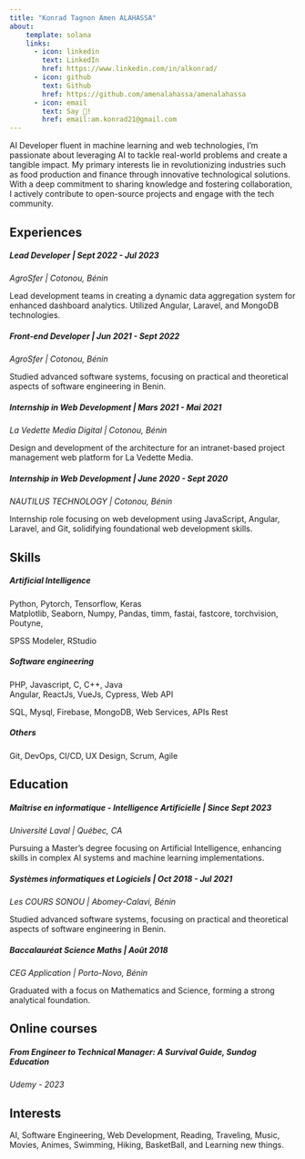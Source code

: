 ```yaml
---
title: "Konrad Tagnon Amen ALAHASSA"
about:
    template: solana
    links:
      - icon: linkedin
        text: LinkedIn
        href: https://www.linkedin.com/in/alkonrad/
      - icon: github
        text: Github
        href: https://github.com/amenalahassa/amenalahassa
      - icon: email
        text: Say 👋!
        href: email:am.konrad21@gmail.com
---
```


AI Developer fluent in machine learning and web technologies, I'm passionate about leveraging AI to tackle real-world problems and create a tangible impact. My primary interests lie in revolutionizing industries such as food production and finance through innovative technological solutions. With a deep commitment to sharing knowledge and fostering collaboration, I actively contribute to open-source projects and engage with the tech community.

## Experiences

##### Lead Developer | Sept 2022 - Jul 2023
| *AgroSfer | Cotonou, Bénin*
Lead development teams in creating a dynamic data aggregation system for enhanced dashboard analytics. Utilized Angular, Laravel, and MongoDB technologies.

##### Front-end Developer | Jun 2021 - Sept 2022
| *AgroSfer | Cotonou, Bénin*
Studied advanced software systems, focusing on practical and theoretical aspects of software engineering in Benin.

##### Internship in Web Development	 | Mars 2021 - Mai 2021
| *La Vedette Media Digital |  Cotonou, Bénin*
Design and development of the architecture for an intranet-based project management web platform for La Vedette Media.

##### Internship in Web Development	 | June 2020 - Sept 2020
| *NAUTILUS TECHNOLOGY  |  Cotonou, Bénin*
Internship role focusing on web development using JavaScript, Angular, Laravel, and Git, solidifying foundational web development skills.

## Skills

##### *Artificial Intelligence*
| Python, Pytorch, Tensorflow, Keras
| Matplotlib, Seaborn, Numpy, Pandas, timm, fastai, fastcore, torchvision, Poutyne,
SPSS Modeler, RStudio

##### *Software engineering*
| PHP, Javascript, C, C++, Java
| Angular, ReactJs, VueJs, Cypress, Web API
SQL, Mysql, Firebase, MongoDB, Web Services, APIs Rest

##### *Others*
Git, DevOps, CI/CD, UX Design, Scrum, Agile


## Education

##### Maîtrise en informatique - Intelligence Artificielle | Since Sept 2023
| *Université Laval  | Québec, CA*
Pursuing a Master's degree focusing on Artificial Intelligence, enhancing skills in complex AI systems and machine learning implementations.


##### Systèmes informatiques et Logiciels | Oct 2018 - Jul 2021
| *Les COURS SONOU | Abomey-Calavi, Bénin*
Studied advanced software systems, focusing on practical and theoretical aspects of software engineering in Benin.


##### Baccalauréat Science Maths | Août 2018
| *CEG Application  | Porto-Novo, Bénin*
Graduated with a focus on Mathematics and Science, forming a strong analytical foundation.


## Online courses

##### From Engineer to Technical Manager: A Survival Guide, Sundog Education
| *Udemy - 2023*

## Interests
AI, Software Engineering, Web Development, Reading, Traveling, Music, Movies, Animes, Swimming, Hiking, BasketBall, and Learning new things.
